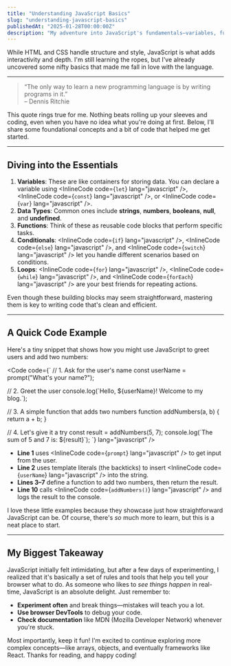 ```yaml
---
title: "Understanding JavaScript Basics"
slug: "understanding-javascript-basics"
publishedAt: "2025-01-28T00:00:00Z"
description: "My adventure into JavaScript's fundamentals—variables, functions, loops, and more."
---
```



While HTML and CSS handle structure and style, JavaScript is what adds interactivity and depth. I'm still learning the ropes, but I've already uncovered some nifty basics that made me fall in love with the language.

<hr class="my-8 bg-neutral-200 dark:bg-neutral-700" />

> “The only way to learn a new programming language is by writing programs in it.”  
> – Dennis Ritchie

This quote rings true for me. Nothing beats rolling up your sleeves and coding, even when you have no idea what you're doing at first. Below, I'll share some foundational concepts and a bit of code that helped me get started.

<hr class="bg-neutral-200 dark:bg-neutral-700" />

## Diving into the Essentials

1. **Variables**: These are like containers for storing data. You can declare a variable using <InlineCode code={`let`} lang="javascript" />, <InlineCode code={`const`} lang="javascript" />, or <InlineCode code={`var`} lang="javascript" />.
2. **Data Types**: Common ones include **strings**, **numbers**, **booleans**, **null**, and **undefined**.
3. **Functions**: Think of these as reusable code blocks that perform specific tasks.
4. **Conditionals**: <InlineCode code={`if`} lang="javascript" />, <InlineCode code={`else`} lang="javascript" />, and <InlineCode code={`switch`} lang="javascript" /> let you handle different scenarios based on conditions.
5. **Loops**: <InlineCode code={`for`} lang="javascript" />, <InlineCode code={`while`} lang="javascript" />, and <InlineCode code={`forEach`} lang="javascript" /> are your best friends for repeating actions.

Even though these building blocks may seem straightforward, mastering them is key to writing code that's clean and efficient.

<hr class="bg-neutral-200 dark:bg-neutral-700" />

## A Quick Code Example

Here's a tiny snippet that shows how you might use JavaScript to greet users and add two numbers:

<Code 
  code={`
// 1. Ask for the user's name
const userName = prompt("What's your name?");

// 2. Greet the user
console.log(\`Hello, \${userName}! Welcome to my blog.\`);

// 3. A simple function that adds two numbers
function addNumbers(a, b) {
return a + b;
}

// 4. Let's give it a try
const result = addNumbers(5, 7);
console.log(\`The sum of 5 and 7 is: \${result}\`);
`}
lang="javascript"
/>

- **Line 1** uses <InlineCode code={`prompt`} lang="javascript" /> to get input from the user.
- **Line 2** uses template literals (the backticks) to insert <InlineCode code={`userName`} lang="javascript" /> into the string.
- **Lines 3–7** define a function to add two numbers, then return the result.
- **Line 10** calls <InlineCode code={`addNumbers()`} lang="javascript" /> and logs the result to the console.

I love these little examples because they showcase just how straightforward JavaScript can be. Of course, there's _so_ much more to learn, but this is a neat place to start.

<hr class="bg-neutral-200 dark:bg-neutral-700" />

## My Biggest Takeaway

JavaScript initially felt intimidating, but after a few days of experimenting, I realized that it's basically a set of rules and tools that help you tell your browser what to do. As someone who likes to _see things happen_ in real-time, JavaScript is an absolute delight. Just remember to:

- **Experiment often** and break things—mistakes will teach you a lot.
- **Use browser DevTools** to debug your code.
- **Check documentation** like MDN (Mozilla Developer Network) whenever you're stuck.

Most importantly, keep it fun! I'm excited to continue exploring more complex concepts—like arrays, objects, and eventually frameworks like React. Thanks for reading, and happy coding!
